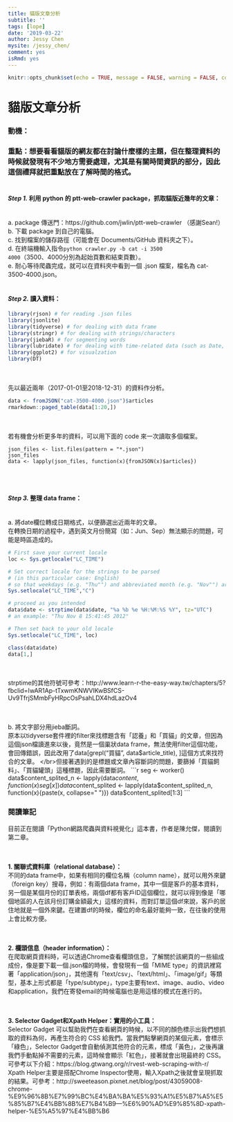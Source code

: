 ```yaml
---
title: 貓版文章分析
subtitle: ''
tags: [lope]
date: '2019-03-22'
author: Jessy Chen
mysite: /jessy_chen/
comment: yes
isRmd: yes
---
```


```r
knitr::opts_chunk$set(echo = TRUE, message = FALSE, warning = FALSE, comment = "#>", rownames.print = FALSE, cols.min.print = 2)
```

# <b>貓版文章分析</b>
### 動機：
### 重點：想要看看貓版的網友都在討論什麼樣的主題，但在整理資料的時候就發現有不少地方需要處理，尤其是有關時間資訊的部分，因此這個禮拜就把重點放在<b>了解時間的格式</b>。</br></br>


#### <b><i>Step 1.</i> 利用 python 的 ptt-web-crawler package，抓取貓版近幾年的文章：</b>
</br>a. package 傳送門：https://github.com/jwlin/ptt-web-crawler
（感謝Sean!）
</br>b. 下載 package 到自己的電腦。
</br>c. 找到檔案的儲存路徑（可能會在 Documents/GitHub 資料夾之下）。
</br>d. 在終端機輸入指令<code>python crawler.py -b cat -i 3500 4000</code>（3500、4000分別為起始頁數和結束頁數）。
</br>e. 耐心等待爬蟲完成，就可以在資料夾中看到一個 .json 檔案，檔名為 cat-3500-4000.json。</br></br>


#### <b><i>Step 2.</i> 讀入資料：</b>
```r
library(rjson) # for reading .json files
library(jsonlite)
library(tidyverse) # for dealing with data frame
library(stringr) # for dealing with strings/characters
library(jiebaR) # for segmenting words
library(lubridate) # for dealing with time-related data (such as Date, POSIXct, and POSIXlt)
library(ggplot2) # for visualzation
library(DT)
```

</br></br>先以最近兩年（2017-01-01至2018-12-31）的資料作分析。
```r
data <- fromJSON("cat-3500-4000.json")$articles
rmarkdown::paged_table(data[1:20,])
```

</br></br>若有機會分析更多年的資料，可以用下面的 code 來一次讀取多個檔案。
```
json_files <- list.files(pattern = "*.json")
json_files
data <- lapply(json_files, function(x){fromJSON(x)$articles})
```
 </br></br>

#### <b><i>Step 3.</i> 整理 data frame：</b>
</br>a. 將date欄位轉成日期格式，以便篩選出近兩年的文章。
</br>在轉換日期的過程中，遇到英文月份簡寫（如：Jun、Sep）無法顯示的問題，可能是時區造成的。
```r
# First save your current locale
loc <- Sys.getlocale("LC_TIME")

# Set correct locale for the strings to be parsed
# (in this particular case: English)
# so that weekdays (e.g. "Thu"") and abbreviated month (e.g. "Nov"") are recognized
Sys.setlocale("LC_TIME","C") 

# proceed as you intended
data$date <- strptime(data$date, "%a %b %e %H:%M:%S %Y", tz="UTC")
# an example: "Thu Nov 8 15:41:45 2012"

# Then set back to your old locale
Sys.setlocale("LC_TIME", loc) 

class(data$date)
data[1,]
```

</br></br>strptime的其他符號可參考：http://www.learn-r-the-easy-way.tw/chapters/5?fbclid=IwAR1Ap-tTxwmKNWVIKwBSfCS-Uv9TfrjSMmbFyHRpcOsPsahLDX4hdLazOv4

</br></br>b. 將文字部分用jieba斷詞。
</br>原本以tidyverse套件裡的filter來找標題含有「認養」和「買貓」的文章，但因為這個json檔讀進來以後，竟然是一個巢狀data frame，無法使用filter這個功能，會回傳錯誤，因此改用了data[grepl("買貓", data$article_title), ]這個方式來找符合的文章。
</br>但接著遇到的是標題或文章內容斷詞的問題，要篩掉「買貓飼料」、「買貓罐頭」這種標題，因此需要斷詞。
```r
seg <- worker()
data$content_splited_n <- lapply(data$content, function(x){seg[x]})
data$content_splited <- lapply(data$content_splited_n, function(x){paste(x, collapse=" ")})
data$content_splited[1:3]
```



### 閱讀筆記
目前正在閱讀「Python網路爬蟲與資料視覺化」這本書，作者是陳允傑，閱讀到第二章。

</br></br><b>1. 關聯式資料庫（relational database）：</b>
</br>不同的data frame中，如果有相同的欄位名稱（column name），就可以用外來鍵（foreign key）搜尋，例如：有兩個data frame，其中一個是客戶的基本資料，另一個是某個月份的訂單表格，兩個df都有客戶ID這個欄位，就可以得到像是「哪個地區的人在該月份訂購金額最大」這樣的資料，而對訂單這個df來說，客戶的居住地就是一個外來鍵。在建置df的時候，欄位的命名最好能夠一致，在往後的使用上會比較方便。

</br></br><b>2. 欄頭信息（header information）：</b>
</br>在爬取網頁資料時，可以透過Chrome查看欄頭信息，了解關於該網頁的一些組成成份，像是要下載一個.json檔的時候，會發現有一個「MIME type」的資訊裡寫著「application/json」，其他還有「text/csv」、「text/html」、「image/gif」等類型，基本上形式都是「type/subtype」，type主要有text、image、audio、video和application，我們在寄發email的時候電腦也是用這樣的模式在進行的。

</br></br><b>3. Selector Gadget和Xpath Helper：實用的小工具：</b>
</br>Selector Gadget 可以幫助我們在查看網頁的時候，以不同的顏色標示出我們想抓取的資料為何，再產生符合的 CSS 給我們。當我們點擊網頁的某個元素，會標示「綠色」，Selector Gadget會自動偵測其他符合的元素，標成「黃色」，之後再讓我們手動點掉不需要的元素，這時候會顯示「紅色」，接著就會出現最終的 CSS。可參考以下介紹：https://blog.gtwang.org/r/rvest-web-scraping-with-r/
</br>Xpath Helper主要是搭配Chrome Inspector使用，輸入Xpath之後就會呈現抓取的結果。可參考：http://sweeteason.pixnet.net/blog/post/43059008-chrome-%E9%96%8B%E7%99%BC%E4%BA%BA%E5%93%A1%E5%B7%A5%E5%85%B7%E4%BB%8B%E7%B4%B9---%E6%90%AD%E9%85%8D-xpath-helper-%E5%A5%97%E4%BB%B6
